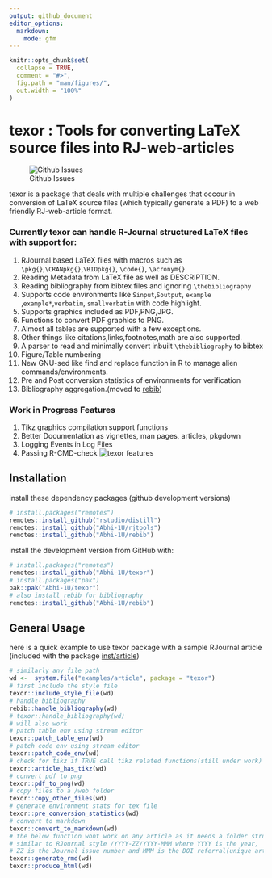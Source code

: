 ```yaml
---
output: github_document
editor_options:
  markdown:
    mode: gfm
---
```


<!-- README.md is generated from README.Rmd. Please edit that file -->

```r
knitr::opts_chunk$set(
  collapse = TRUE,
  comment = "#>",
  fig.path = "man/figures/",
  out.width = "100%"
)
```

# texor : Tools for converting LaTeX source files into RJ-web-articles

<!-- badges: start -->
![Github Issues](https://img.shields.io/github/issues/Abhi-1U/texor?color=orange&logo=github&logoColor=&style=for-the-badge)

<!-- badges: end -->

texor is a package that deals with multiple challenges that occour in conversion of LaTeX source files (which typically generate a PDF) to a web friendly RJ-web-article format. 

### Currently texor can handle R-Journal structured LaTeX files with support for:

1. RJournal based LaTeX files with macros such as `\pkg{}`,`\CRANpkg{}`,`\BIOpkg{}`, `\code{}`, `\acronym{}`
2. Reading Metadata from LaTeX file as well as DESCRIPTION.
3. Reading bibliography from bibtex files and ignoring `\thebibliography`
4. Supports code environments like `Sinput`,`Soutput`, `example` ,`example*`,`verbatim`, `smallverbatim`  with code highlight.
5. Supports graphics included as PDF,PNG,JPG.
6. Functions to convert PDF graphics to PNG.
7. Almost all tables are supported with a few exceptions.
8. Other things like citations,links,footnotes,math are also supported.
9. A parser to read and minimally convert inbuilt `\thebibliography` to bibtex
10. Figure/Table numbering
11. New GNU-sed like find and replace function in R to manage alien commands/environments.
12. Pre and Post conversion statistics of environments for verification
13. Bibliography aggregation.(moved to [rebib](https://github.com/Abhi-1U/rebib))

### Work in Progress Features

1. Tikz graphics compilation support functions
2. Better Documentation as vignettes, man pages, articles, pkgdown
3. Logging Events in Log Files
4. Passing R-CMD-check
![texor features](man/figures/texor.svg)


## Installation

install these dependency packages (github development versions)

``` r
# install.packages("remotes")
remotes::install_github("rstudio/distill")
remotes::install_github("Abhi-1U/rjtools")
remotes::install_github("Abhi-1U/rebib")
```


install the development version from GitHub with:

``` r
# install.packages("remotes")
remotes::install_github("Abhi-1U/texor")
# install.packages("pak")
pak::pak("Abhi-1U/texor")
# also install rebib for bibliography
remotes::install_github("Abhi-1U/rebib")
```

## General Usage
 here is a quick example to use texor package with a sample RJournal article
(included with the package [inst/article](https://github.com/Abhi-1U/texor/tree/master/inst/examples/article))

``` r
# similarly any file path
wd <-  system.file("examples/article", package = "texor")
# first include the style file
texor::include_style_file(wd)
# handle bibliography
rebib::handle_bibliography(wd)
# texor::handle_bibliography(wd)
# will also work
# patch table env using stream editor
texor::patch_table_env(wd)
# patch code env using stream editor
texor::patch_code_env(wd)
# check for tikz if TRUE call tikz related functions(still under work)
texor::article_has_tikz(wd)
# convert pdf to png
texor::pdf_to_png(wd)
# copy files to a /web folder
texor::copy_other_files(wd)
# generate environment stats for tex file
texor::pre_conversion_statistics(wd)
# convert to markdown
texor::convert_to_markdown(wd)
# the below function wont work on any article as it needs a folder structure
# similar to RJournal style /YYYY-ZZ/YYYY-MMM where YYYY is the year, 
# ZZ is the Journal issue number and MMM is the DOI referral(unique article number)
texor::generate_rmd(wd)
texor::produce_html(wd)
```
